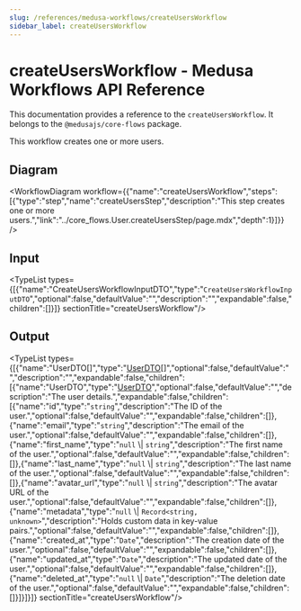 ```yaml
---
slug: /references/medusa-workflows/createUsersWorkflow
sidebar_label: createUsersWorkflow
---
```



# createUsersWorkflow - Medusa Workflows API Reference

This documentation provides a reference to the `createUsersWorkflow`. It belongs to the `@medusajs/core-flows` package.

This workflow creates one or more users.

## Diagram

<WorkflowDiagram workflow={{"name":"createUsersWorkflow","steps":[{"type":"step","name":"createUsersStep","description":"This step creates one or more users.","link":"../core_flows.User.createUsersStep/page.mdx","depth":1}]}} />

## Input

<TypeList types={[{"name":"CreateUsersWorkflowInputDTO","type":"`CreateUsersWorkflowInputDTO`","optional":false,"defaultValue":"","description":"","expandable":false,"children":[]}]}  sectionTitle="createUsersWorkflow"/>

## Output

<TypeList types={[{"name":"UserDTO[]","type":"[UserDTO](../../../../user/interfaces/user.UserDTO/page.mdx)[]","optional":false,"defaultValue":"","description":"","expandable":false,"children":[{"name":"UserDTO","type":"[UserDTO](../../../../user/interfaces/user.UserDTO/page.mdx)","optional":false,"defaultValue":"","description":"The user details.","expandable":false,"children":[{"name":"id","type":"`string`","description":"The ID of the user.","optional":false,"defaultValue":"","expandable":false,"children":[]},{"name":"email","type":"`string`","description":"The email of the user.","optional":false,"defaultValue":"","expandable":false,"children":[]},{"name":"first_name","type":"`null` \\| `string`","description":"The first name of the user.","optional":false,"defaultValue":"","expandable":false,"children":[]},{"name":"last_name","type":"`null` \\| `string`","description":"The last name of the user.","optional":false,"defaultValue":"","expandable":false,"children":[]},{"name":"avatar_url","type":"`null` \\| `string`","description":"The avatar URL of the user.","optional":false,"defaultValue":"","expandable":false,"children":[]},{"name":"metadata","type":"`null` \\| `Record<string, unknown>`","description":"Holds custom data in key-value pairs.","optional":false,"defaultValue":"","expandable":false,"children":[]},{"name":"created_at","type":"`Date`","description":"The creation date of the user.","optional":false,"defaultValue":"","expandable":false,"children":[]},{"name":"updated_at","type":"`Date`","description":"The updated date of the user.","optional":false,"defaultValue":"","expandable":false,"children":[]},{"name":"deleted_at","type":"`null` \\| `Date`","description":"The deletion date of the user.","optional":false,"defaultValue":"","expandable":false,"children":[]}]}]}]}  sectionTitle="createUsersWorkflow"/>
